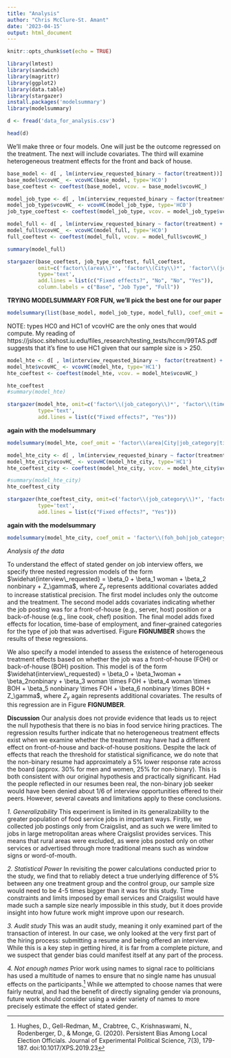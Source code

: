 ```yaml
---
title: "Analysis"
author: "Chris McClure-St. Amant"
date: '2023-04-15'
output: html_document
---
```


```r
knitr::opts_chunk$set(echo = TRUE)
```

```r
library(lmtest)
library(sandwich)
library(magrittr)
library(ggplot2)
library(data.table)
library(stargazer)
install.packages('modelsummary')
library(modelsummary)
```

```r
d <- fread('data_for_analysis.csv')

head(d)
```
We'll make three or four models. One will just be the outcome regressed on the treatment. The next will include covariates. The third will examine heterogeneous treatment effects for the front and back of house. 
```r
base_model <- d[ , lm(interview_requested_binary ~ factor(treatment))]
base_model$vcovHC_ <- vcovHC(base_model, type='HC0')
base_coeftest <- coeftest(base_model, vcov. = base_model$vcovHC_)

model_job_type <- d[ , lm(interview_requested_binary ~ factor(treatment) + factor(foh_boh))]
model_job_type$vcovHC_ <- vcovHC(model_job_type, type='HC0')
job_type_coeftest <- coeftest(model_job_type, vcov. = model_job_type$vcovHC_)

model_full <- d[ , lm(interview_requested_binary ~ factor(treatment) + factor(foh_boh) + factor(City) + factor(job_category) + factor(time_base))]
model_full$vcovHC_ <- vcovHC(model_full, type='HC0')
full_coeftest <- coeftest(model_full, vcov. = model_full$vcovHC_)

summary(model_full)
```

```r
stargazer(base_coeftest, job_type_coeftest, full_coeftest, 
          omit=c('factor\\(area\\)*', 'factor\\(City\\)*', 'factor\\(job_category\\)*', 'factor\\(time_base\\)*'), 
          type='text',
          add.lines = list(c("Fixed effects?", "No", "No", "Yes")),
          column.labels = c("Base", "Job Type", "Full"))
```

**TRYING MODELSUMMARY FOR FUN, we'll pick the best one for our paper**
```r
modelsummary(list(base_model, model_job_type, model_full), coef_omit = 'factor\\(area|City|job_category|time_base\\)*', vcov = 'HC0', stars=TRUE)#output = 'latex')
```

NOTE: types HC0 and HC1 of vcovHC are the only ones that would compute. My reading of https://jslsoc.sitehost.iu.edu/files_research/testing_tests/hccm/99TAS.pdf suggests that it's fine to use HC1 given that our sample size is > 250. 
```r
model_hte <- d[ , lm(interview_requested_binary ~  factor(treatment) + factor(treatment)*factor(foh_boh) + factor(area) + factor(job_category) + factor(time_base))]
model_hte$vcovHC_ <- vcovHC(model_hte, type='HC1')
hte_coeftest <- coeftest(model_hte, vcov. = model_hte$vcovHC_)

hte_coeftest
#summary(model_hte)
```

```r
stargazer(model_hte, omit=c('factor\\(job_category\\)*', 'factor\\(time_base\\)*', 'factor\\(area\\)*'), se = model_hte$vcovHC_ %>% diag() %>% sqrt(), 
          type='text',
          add.lines = list(c("Fixed effects?", "Yes")))
```
**again with the modelsummary**
```r
modelsummary(model_hte, coef_omit = 'factor\\(area|City|job_category|time_base\\)*', vcov = 'HC1')
```



```r
model_hte_city <- d[ , lm(interview_requested_binary ~ factor(treatment) + factor(treatment):factor(City) + factor(foh_boh) + factor(job_category) + factor(time_base))]
model_hte_city$vcovHC_ <- vcovHC(model_hte_city, type='HC1')
hte_coeftest_city <- coeftest(model_hte_city, vcov. = model_hte_city$vcovHC_)

#summary(model_hte_city)
hte_coeftest_city
```
```r
stargazer(hte_coeftest_city, omit=c('factor\\(job_category\\)*', 'factor\\(time_base\\)*'), 
          type='text',
          add.lines = list(c("Fixed effects?", "Yes")))
```
**again with the modelsummary**
```r
modelsummary(model_hte_city, coef_omit = 'factor\\(foh_boh|job_category|time_base\\)*', vcov = 'HC1', stars=TRUE, output='cityHTE.md')
```

*Analysis of the data*

To understand the effect of stated gender on job interview offers, we specify three nested regression models of the form $\widehat{interview\_requested} = \beta_0 + \beta_1 woman + \beta_2 nonbinary + Z_\gamma$, where $Z_\gamma$ represents additional covariates added to increase statistical precision. The first model includes only the outcome and the treatment. The second model adds covariates indicating whether the job posting was for a front-of-house (e.g., server, host) position or a back-of-house (e.g., line cook, chef) position. The final model adds fixed effects for location, time-base of employment, and finer-grained categories for the type of job that was advertised. Figure __FIGNUMBER__ shows the results of these regressions. 

We also specify a model intended to assess the existence of heterogeneous treatment effects based on whether the job was a front-of-house (FOH) or back-of-house (BOH) position. This model is of the form $\widehat{interview\_requested} = \beta_0 + \beta_1woman + \beta_2nonbinary + \beta_3 woman \times FOH + \beta_4 woman \times BOH + \beta_5 nonbinary \times FOH + \beta_6 nonbinary \times BOH + Z_\gamma$, where $Z_\gamma$ again represents additional covariates. The results of this regression are in Figure __FIGNUMBER__. 


**Discussion**
Our analysis does not provide evidence that leads us to reject the null hypothesis that there is no bias in food service hiring practices. The regression results further indicate that no heterogeneous treatment effects exist when we examine whether the treatment may have had a different effect on front-of-house and back-of-house positions. Despite the lack of effects that reach the threshold for statistical significance, we do note that the non-binary resume had approximately a 5% lower response rate across the board (approx. 30% for men and women, 25% for non-binary). This is both consistent with our original hypothesis and practically significant. Had the people reflected in our resumes been real, the non-binary job seeker would have been denied about 1/6 of interview opportunities offered to their peers. However, several caveats and limitations apply to these conclusions. 

*1. Generalizability*
This experiment is limited in its generalizability to the greater population of food service jobs in important ways. Firstly, we collected job postings only from Craigslist, and as such we were limited to jobs in large metropolitan areas where Craigslist provides services. This means that rural areas were excluded, as were jobs posted only on other services or advertised through more traditional means such as window signs or word-of-mouth. 

*2. Statistical Power*
In revisiting the power calculations conducted prior to the study, we find that to reliably detect a true underlying difference of 5% between any one treatment group and the control group, our sample size would need to be 4-5 times bigger than it was for this study. Time constraints and limits imposed by email services and Craigslist would have made such a sample size nearly impossible in this study, but it does provide insight into how future work might improve upon our research.

*3. Audit study*
This was an audit study, meaning it only examined part of the transaction of interest. In our case, we only looked at the very first part of the hiring process: submitting a resume and being offered an interview. While this is a key step in getting hired, it is far from a complete picture, and we suspect that gender bias could manifest itself at any part of the process. 

*4. Not enough names*
Prior work using names to signal race to politicians has used a multitude of names to ensure that no single name has unusual effects on the participants.[^1] While we attempted to choose names that were fairly neutral, and had the benefit of directly signaling gender via pronouns, future work should consider using a wider variety of names to more precisely estimate the effect of stated gender. 

[^1]: Hughes, D., Gell-Redman, M., Crabtree, C., Krishnaswami, N., Rodenberger, D., & Monge, G. (2020). Persistent Bias Among Local Election Officials. Journal of Experimental Political Science, 7(3), 179-187. doi:10.1017/XPS.2019.23
